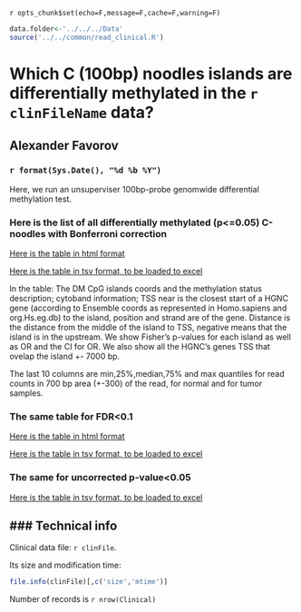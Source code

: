 `r opts_chunk$set(echo=F,message=F,cache=F,warning=F)`
<!-- cache is off, we save all the neccessary things in Rda -->

```r
data.folder<-'../../../Data'
source('../../common/read_clinical.R')
```

Which C (100bp) noodles islands are differentially methylated in the `r clinFileName` data?
========================================================

Alexander Favorov  
-----------------------------------------------

### `r format(Sys.Date(), "%d %b %Y")` 

Here, we run an unsuperviser 100bp-probe genomwide differential methylation test.

### Here is the list of all differentially methylated (p<=0.05) C-noodles with Bonferroni correction


<a href=./noodles.C.annotation.bonf.html>Here is the table in html format</a>

<a download href=https://raw.githubusercontent.com/favorov/MethSeqCalifano/master/genomewidenoodles/C/noodles.C.annotation.bonf.tsv>Here is the table in tsv format, to be loaded to excel</a>

In the table: 
The DM CpG islands coords and the methylation status description; cytoband information; TSS near is the closest start of a HGNC gene (according to Ensemble coords as represented in Homo.sapiens and org.Hs.eg.db) to the island, position and strand are of the gene. Distance is the distance from the middle of the island to TSS, negative means that the island is in the upstream.
We show Fisher's p-values for each island as well as OR and the CI for OR.
We also show all the HGNC's genes TSS that ovelap the island +- 7000 bp.

The last 10 columns are min,25%,median,75% and max quantiles for read counts in 700 bp area (+-300) of the read, for normal and for tumor samples.

### The same table for FDR<0.1

<a href=./noodles.C.annotation.fdr.html>Here is the table in html format</a>

<a download href=https://raw.githubusercontent.com/favorov/MethSeqCalifano/master/genomewidenoodles/C/noodles.C.annotation.fdr.tsv>Here is the table in tsv format, to be loaded to excel</a>

### The same for uncorrected p-value<0.05

<a download href=https://raw.githubusercontent.com/favorov/MethSeqCalifano/master/genomewidenoodles/C/noodles.C.annotation.uncorr.tsv>Here is the table in tsv format, to be loaded to excel</a>

### Technical info
-------------------------------
Clinical data file: `r clinFile`.

Its size and modification time: 
```r
file.info(clinFile)[,c('size','mtime')] 
```
Number of records is `r nrow(Clinical)`


